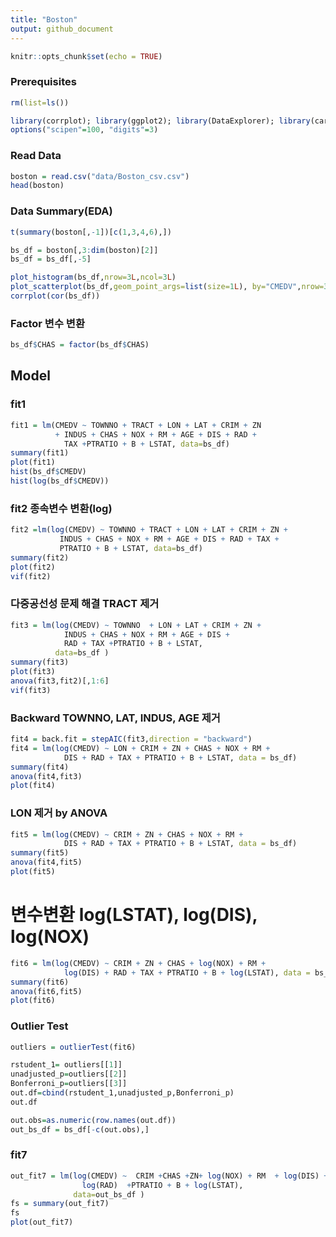 ```yaml
---
title: "Boston"
output: github_document
---
```


```r
knitr::opts_chunk$set(echo = TRUE)
```
### Prerequisites
```r
rm(list=ls())

library(corrplot); library(ggplot2); library(DataExplorer); library(car); library(MASS)
options("scipen"=100, "digits"=3)
```


### Read Data
```r
boston = read.csv("data/Boston_csv.csv")
head(boston)
```

### Data Summary(EDA)
```r
t(summary(boston[,-1])[c(1,3,4,6),])

bs_df = boston[,3:dim(boston)[2]]
bs_df = bs_df[,-5]

plot_histogram(bs_df,nrow=3L,ncol=3L)
plot_scatterplot(bs_df,geom_point_args=list(size=1L), by="CMEDV",nrow=3L,ncol=3L)
corrplot(cor(bs_df))
```


### Factor 변수 변환
```r
bs_df$CHAS = factor(bs_df$CHAS)
```


## Model

### fit1
```r

fit1 = lm(CMEDV ~ TOWNNO + TRACT + LON + LAT + CRIM + ZN 
          + INDUS + CHAS + NOX + RM + AGE + DIS + RAD + 
            TAX +PTRATIO + B + LSTAT, data=bs_df)
summary(fit1)
plot(fit1)
hist(bs_df$CMEDV)
hist(log(bs_df$CMEDV))
```


### fit2 종속변수 변환(log) 
```r
fit2 =lm(log(CMEDV) ~ TOWNNO + TRACT + LON + LAT + CRIM + ZN +
           INDUS + CHAS + NOX + RM + AGE + DIS + RAD + TAX +
           PTRATIO + B + LSTAT, data=bs_df)
summary(fit2)
plot(fit2)
vif(fit2)
```



### 다중공선성 문제 해결 TRACT  제거
```r

fit3 = lm(log(CMEDV) ~ TOWNNO  + LON + LAT + CRIM + ZN +
            INDUS + CHAS + NOX + RM + AGE + DIS + 
            RAD + TAX +PTRATIO + B + LSTAT,
          data=bs_df )
summary(fit3)
plot(fit3)
anova(fit3,fit2)[,1:6]
vif(fit3)
```


### Backward TOWNNO, LAT, INDUS, AGE 제거
```r
fit4 = back.fit = stepAIC(fit3,direction = "backward")
fit4 = lm(log(CMEDV) ~ LON + CRIM + ZN + CHAS + NOX + RM + 
            DIS + RAD + TAX + PTRATIO + B + LSTAT, data = bs_df)
summary(fit4)
anova(fit4,fit3)
plot(fit4)
```




### LON 제거 by ANOVA
```r
fit5 = lm(log(CMEDV) ~ CRIM + ZN + CHAS + NOX + RM + 
            DIS + RAD + TAX + PTRATIO + B + LSTAT, data = bs_df)
summary(fit5)
anova(fit4,fit5)
plot(fit5)
```



# 변수변환 log(LSTAT), log(DIS), log(NOX)
```r
fit6 = lm(log(CMEDV) ~ CRIM + ZN + CHAS + log(NOX) + RM + 
            log(DIS) + RAD + TAX + PTRATIO + B + log(LSTAT), data = bs_df)
summary(fit6)
anova(fit6,fit5)
plot(fit6)
```



### Outlier Test
```r

outliers = outlierTest(fit6)

rstudent_1= outliers[[1]]
unadjusted_p=outliers[[2]]
Bonferroni_p=outliers[[3]]
out.df=cbind(rstudent_1,unadjusted_p,Bonferroni_p)
out.df

out.obs=as.numeric(row.names(out.df))
out_bs_df = bs_df[-c(out.obs),]
```


### fit7
```r

out_fit7 = lm(log(CMEDV) ~  CRIM +CHAS +ZN+ log(NOX) + RM  + log(DIS) + 
                log(RAD)  +PTRATIO + B + log(LSTAT),
              data=out_bs_df )
fs = summary(out_fit7)
fs
plot(out_fit7)
```

